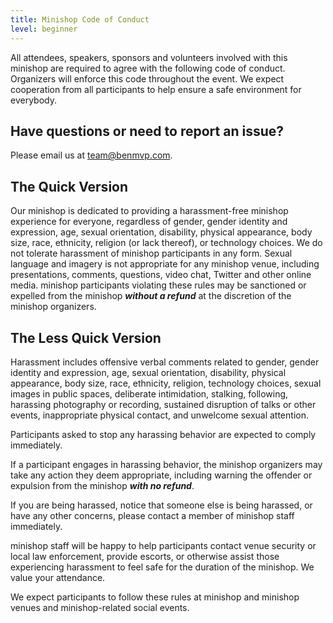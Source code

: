 ```yaml
---
title: Minishop Code of Conduct
level: beginner
---
```


All attendees, speakers, sponsors and volunteers involved with this minishop are required to agree with the following code of conduct. Organizers will enforce this code throughout the event. We expect cooperation from all participants to help ensure a safe environment for everybody.

## Have questions or need to report an issue?

Please email us at [team@benmvp.com](mailto:team@benmvp.com).

## The Quick Version

Our minishop is dedicated to providing a harassment-free minishop experience for everyone, regardless of gender, gender identity and expression, age, sexual orientation, disability, physical appearance, body size, race, ethnicity, religion (or lack thereof), or technology choices. We do not tolerate harassment of minishop participants in any form. Sexual language and imagery is not appropriate for any minishop venue, including presentations, comments, questions, video chat, Twitter and other online media. minishop participants violating these rules may be sanctioned or expelled from the minishop _**without a refund**_ at the discretion of the minishop organizers.

## The Less Quick Version

Harassment includes offensive verbal comments related to gender, gender identity and expression, age, sexual orientation, disability, physical appearance, body size, race, ethnicity, religion, technology choices, sexual images in public spaces, deliberate intimidation, stalking, following, harassing photography or recording, sustained disruption of talks or other events, inappropriate physical contact, and unwelcome sexual attention.

Participants asked to stop any harassing behavior are expected to comply immediately.

If a participant engages in harassing behavior, the minishop organizers may take any action they deem appropriate, including warning the offender or expulsion from the minishop _**with no refund**_.

If you are being harassed, notice that someone else is being harassed, or have any other concerns, please contact a member of minishop staff immediately.

minishop staff will be happy to help participants contact venue security or local law enforcement, provide escorts, or otherwise assist those experiencing harassment to feel safe for the duration of the minishop. We value your attendance.

We expect participants to follow these rules at minishop and minishop venues and minishop-related social events.
